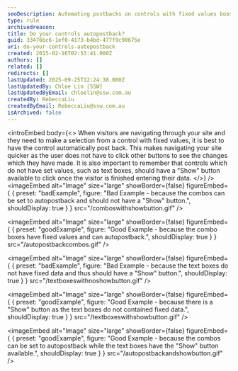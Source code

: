 ```yaml
---
seoDescription: Automating postbacks on controls with fixed values boosts user navigation speed and efficiency.
type: rule
archivedreason:
title: Do your controls autopostback?
guid: 33476bc6-1ef0-4173-b4bd-477f9c90675e
uri: do-your-controls-autopostback
created: 2015-02-16T02:53:41.000Z
authors: []
related: []
redirects: []
lastUpdated: 2025-09-25T12:24:38.000Z
lastUpdatedBy: Chloe Lin [SSW]
lastUpdatedByEmail: chloelin@ssw.com.au
createdBy: RebeccaLiu
createdByEmail: RebeccaLiu@ssw.com.au
isArchived: false
---
```


<introEmbed
  body={<>
When visitors are navigating through your site and they need to make a selection from a control with fixed values, it is best to have the control automatically post back. This makes navigating your site quicker as the user does not have to click other buttons to see the changes which they have made. It is also important to remember that controls which do not have set values, such as text boxes, should have a "Show" button available to click once the visitor is finished entering their data.
  </>}
/>
<imageEmbed
  alt="Image"
  size="large"
  showBorder={false}
  figureEmbed={ {
    preset: "badExample",
    figure: "Bad Example - because the combos can be set to autopostback and should not have a \"Show\" button.",
    shouldDisplay: true
  } }
  src="/comboswithshowbutton.gif"
/>

<imageEmbed
  alt="Image"
  size="large"
  showBorder={false}
  figureEmbed={ {
    preset: "goodExample",
    figure: "Good Example - because the combo boxes have fixed values and can autopostback.",
    shouldDisplay: true
  } }
  src="/autopostbackcombos.gif"
/>

<imageEmbed
  alt="Image"
  size="large"
  showBorder={false}
  figureEmbed={ {
    preset: "badExample",
    figure: "Bad Example -  because the text boxes do not have fixed data and thus should have a \"Show\" button.",
    shouldDisplay: true
  } }
  src="/textboxeswithnoshowbutton.gif"
/>

<imageEmbed
  alt="Image"
  size="large"
  showBorder={false}
  figureEmbed={ {
    preset: "goodExample",
    figure: "Good Example -  because there is a \"Show\" button as the text boxes do not contained fixed data.",
    shouldDisplay: true
  } }
  src="/textboxeswithshowbutton.gif"
/>

<imageEmbed
  alt="Image"
  size="large"
  showBorder={false}
  figureEmbed={ {
    preset: "goodExample",
    figure: "Good Example -  because the combos can be set to autopostback while the text boxes have the \"Show\" button available.",
    shouldDisplay: true
  } }
  src="/autopostbackandshowbutton.gif"
/>
